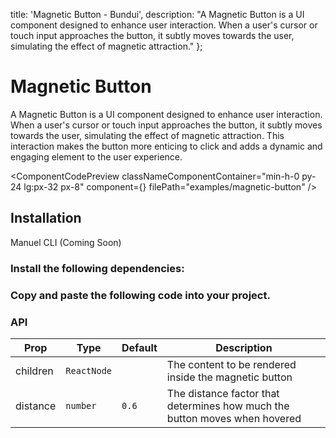   title: 'Magnetic Button - Bundui',
  description:
    "A Magnetic Button is a UI component designed to enhance user interaction. When a user's cursor or touch input approaches the button, it subtly moves towards the user, simulating the effect of magnetic attraction."
};


# Magnetic Button

A Magnetic Button is a UI component designed to enhance user interaction. When a user's cursor or touch input approaches the button, it subtly moves towards the user, simulating the effect of magnetic attraction. This interaction makes the button more enticing to click and adds a dynamic and engaging element to the user experience.

<ComponentCodePreview
  classNameComponentContainer="min-h-0 py-24 lg:px-32 px-8"
  component={<MagneticButtonExample />}
  filePath="examples/magnetic-button"
/>

## Installation

<Tabs defaultValue="manuel" className="w-[400px]">
    <TabsList>
        <TabsTrigger value="manuel">Manuel</TabsTrigger>
        <TabsTrigger disabled value="cli">CLI (Coming Soon)</TabsTrigger>
    </TabsList>
</Tabs>

### Install the following dependencies:

<CodeRenderer code="npm i motion" lang="bash" />

### Copy and paste the following code into your project.

<CodeBlock filePath="components/core/magnetic-button.tsx" />

### API

| Prop        | Type            | Default      | Description                                                       |
|-------------|-----------------|--------------|-------------------------------------------------------------------|
| children    | `ReactNode`     |              | The content to be rendered inside the magnetic button             |
| distance    | `number`        | `0.6`        | The distance factor that determines how much the button moves when hovered |


